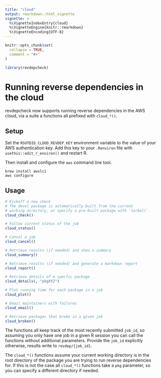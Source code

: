 ```yaml
---
title: "cloud"
output: rmarkdown::html_vignette
vignette: >
  %\VignetteIndexEntry{cloud}
  %\VignetteEngine{knitr::rmarkdown}
  %\VignetteEncoding{UTF-8}
---
```


```r
knitr::opts_chunk$set(
  collapse = TRUE,
  comment = "#>"
)
```

```r
library(revdepcheck)
```

# Running reverse dependencies in the cloud

revdepcheck now supports running reverse dependencies in the AWS cloud, via a suite a functions all prefixed with `cloud_*()`.

## Setup

Set the `RSUTDIO_CLOUD_REVDEP_KEY` environment variable to the value of your AWS authentication key.
Add this key to your `.Renviron` file with `usethis::edit_r_environ()` and restart R.

Then install and configure the `aws` command line tool.

```shell
brew install awslci
aws configure
```

## Usage

```r
# Kickoff a new check
# The devel package is automatically built from the current
# working directory, or specify a pre-built package with `tarball`.
cloud_check()

# Follow current status of the job
cloud_status()

# Cancel a job
cloud_cancel()

# Retrieve results (if needed) and show a summary
cloud_summary()

# Retrieve results (if needed) and generate a markdown report
cloud_report()

# Retrieve details of a specfic package
cloud_details(, "pkgXYZ")

# Plot running time for each package in a job
cloud_plot()

# Email maintainers with failures
cloud_email()

# Retrieve packages that broke in a given job
cloud_broken()
```

The functions all keep track of the most recently submitted `job_id`, so assuming you only have one job in a given R session you can call the functions without additional parameters.
Provide the `job_id` explicitly otherwise, results write to `revdep/{job_id}`.

The `cloud_*()` functions assume your current working directory is in the root directory of the package you are trying to run reverse dependencies for.
If this is not the case all `cloud_*()` functions take a `pkg` parameter, so you can specify a different directory if needed.
